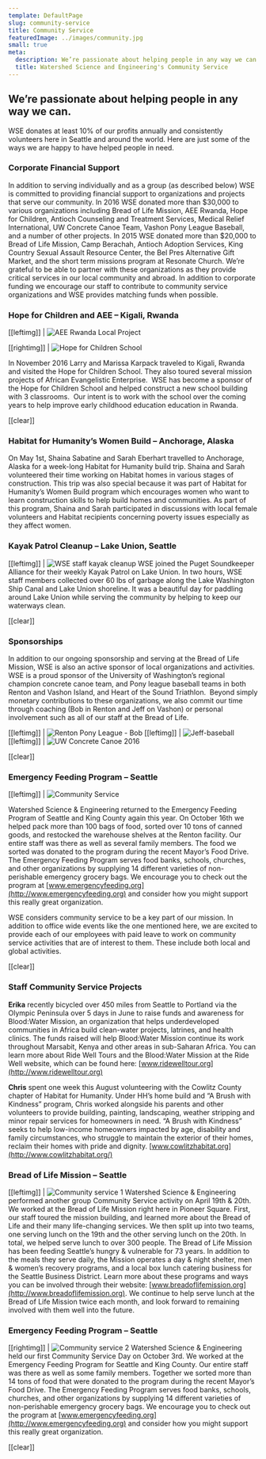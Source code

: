 ```yaml
---
template: DefaultPage
slug: community-service
title: Community Service
featuredImage: ../images/community.jpg
small: true
meta:
  description: We’re passionate about helping people in any way we can
  title: Watershed Science and Engineering's Community Service
---
```


## We’re passionate about helping people in any way we can.

WSE donates at least 10% of our profits annually and consistently volunteers here in Seattle and around the world. Here are just some of the ways we are happy to have helped people in need.

### Corporate Financial Support

In addition to serving individually and as a group (as described below) WSE is committed to providing financial support to organizations and projects that serve our community. In 2016 WSE donated more than $30,000 to various organizations including Bread of Life Mission, AEE Rwanda, Hope for Children, Antioch Counseling and Treatment Services, Medical Relief International, UW Concrete Canoe Team, Vashon Pony League Baseball, and a number of other projects. In 2015 WSE donated more than $20,000 to Bread of Life Mission, Camp Berachah, Antioch Adoption Services, King Country Sexual Assault Resource Center, the Bel Pres Alternative Gift Market, and the short term missions program at Resonate Church. We’re grateful to be able to partner with these organizations as they provide critical services in our local community and abroad. In addition to corporate funding we encourage our staff to contribute to community service organizations and WSE provides matching funds when possible.

### Hope for Children and AEE – Kigali, Rwanda

[[leftimg]]
| ![AEE Rwanda Local Project](../images/community-service/AEE-Rwanda-Local-Project.jpg) 

[[rightimg]]
| ![Hope for Children School](../images/community-service/Hope-for-Children-School.jpg)

In November 2016 Larry and Marissa Karpack traveled to Kigali, Rwanda and visited the Hope for Children School. They also toured several mission projects of African Evangelistic Enterprise.  WSE has become a sponsor of the Hope for Children School and helped construct a new school building with 3 classrooms.  Our intent is to work with the school over the coming years to help improve early childhood education education in Rwanda.

[[clear]]

### Habitat for Humanity’s Women Build – Anchorage, Alaska

On May 1st, Shaina Sabatine and Sarah Eberhart travelled to Anchorage, Alaska for a week-long Habitat for Humanity build trip. Shaina and Sarah volunteered their time working on Habitat homes in various stages of construction. This trip was also special because it was part of Habitat for Humanity’s Women Build program which encourages women who want to learn construction skills to help build homes and communities. As part of this program, Shaina and Sarah participated in discussions with local female volunteers and Habitat recipients concerning poverty issues especially as they affect women.

### Kayak Patrol Cleanup – Lake Union, Seattle

[[leftimg]]
| ![WSE staff kayak cleanup](../images/community-service/WSE-staff-kayak-cleanup.jpg)
WSE joined the Puget Soundkeeper Alliance for their weekly Kayak Patrol on Lake Union. In two hours, WSE staff members collected over 60 lbs of garbage along the Lake Washington Ship Canal and Lake Union shoreline. It was a beautiful day for paddling around Lake Union while serving the community by helping to keep our waterways clean.

[[clear]]

### Sponsorships

In addition to our ongoing sponsorship and serving at the Bread of Life Mission, WSE is also an active sponsor of local organizations and activities.  WSE is a proud sponsor of the University of Washington’s regional champion concrete canoe team, and Pony league baseball teams in both Renton and Vashon Island, and Heart of the Sound Triathlon.  Beyond simply monetary contributions to these organizations, we also commit our time through coaching (Bob in Renton and Jeff on Vashon) or personal involvement such as all of our staff at the Bread of Life.

[[leftimg]]
| ![Renton Pony League - Bob](../images/community-service/CVAC-sponsor.jpg)
[[leftimg]]
| ![Jeff-baseball](../images/community-service/Jeff-baseball.jpg)
[[leftimg]]
| ![UW Concrete Canoe 2016](../images/community-service/UW-Concrete-Canoe-2016.jpg)

[[clear]]

### Emergency Feeding Program – Seattle

[[leftimg]]
| ![Community Service](../images/community-service/community.jpg "community")

Watershed Science & Engineering returned to the Emergency Feeding Program of Seattle and King County again this year. On October 16th we helped pack more than 100 bags of food, sorted over 10 tons of canned goods, and restocked the warehouse shelves at the Renton facility. Our entire staff was there as well as several family members. The food we sorted was donated to the program during the recent Mayor’s Food Drive. The Emergency Feeding Program serves food banks, schools, churches, and other organizations by supplying 14 different varieties of non-perishable emergency grocery bags. We encourage you to check out the program at [www.emergencyfeeding.org](http://www.emergencyfeeding.org) and consider how you might support this really great organization.

WSE considers community service to be a key part of our mission. In addition to office wide events like the one mentioned here, we are excited to provide each of our employees with paid leave to work on community service activities that are of interest to them. These include both local and global activities.

[[clear]]

### Staff Community Service Projects

**Erika** recently bicycled over 450 miles from Seattle to Portland via the Olympic Peninsula over 5 days in June to raise funds and awareness for Blood:Water Mission, an organization that helps underdeveloped communities in Africa build clean-water projects, latrines, and health clinics. The funds raised will help Blood:Water Mission continue its work throughout Marsabit, Kenya and other areas in sub-Saharan Africa. You can learn more about Ride Well Tours and the Blood:Water Mission at the Ride Well website, which can be found here: [www.ridewelltour.org](http://www.ridewelltour.org)

**Chris** spent one week this August volunteering with the Cowlitz County chapter of Habitat for Humanity. Under HH’s home build and “A Brush with Kindness” program, Chris worked alongside his parents and other volunteers to provide building, painting, landscaping, weather stripping and minor repair services for homeowners in need. “A Brush with Kindness” seeks to help low-income homeowners impacted by age, disability and family circumstances, who struggle to maintain the exterior of their homes, reclaim their homes with pride and dignity. [www.cowlitzhabitat.org](http://www.cowlitzhabitat.org/)

### Bread of Life Mission – Seattle

[[leftimg]]
| ![Community service 1](../images/community-service/service1.png "Service")
Watershed Science & Engineering performed another group Community Service activity on April 19th & 20th. We worked at the Bread of Life Mission right here in Pioneer Square. First, our staff toured the mission building, and learned more about the Bread of Life and their many life-changing services. We then split up into two teams, one serving lunch on the 19th and the other serving lunch on the 20th. In total, we helped serve lunch to over 300 people. The Bread of Life Mission has been feeding Seattle’s hungry & vulnerable for 73 years. In addition to the meals they serve daily, the Mission operates a day & night shelter, men & women’s recovery programs, and a local box lunch catering business for the Seattle Business District. Learn more about these programs and ways you can be involved through their website: [www.breadoflifemission.org](http://www.breadoflifemission.org). We continue to help serve lunch at the Bread of Life Mission twice each month, and look forward to remaining involved with them well into the future.

### Emergency Feeding Program – Seattle

[[rightimg]]
| ![Community service 2](../images/community-service/service2.jpg "service2")
Watershed Science & Engineering held our first Community Service Day on October 3rd. We worked at the Emergency Feeding Program for Seattle and King County. Our entire staff was there as well as some family members. Together we sorted more than 14 tons of food that were donated to the program during the recent Mayor’s Food Drive. The Emergency Feeding Program serves food banks, schools, churches, and other organizations by supplying 14 different varieties of non-perishable emergency grocery bags. We encourage you to check out the program at [www.emergencyfeeding.org](http://www.emergencyfeeding.org) and consider how you might support this really great organization.

[[clear]]
